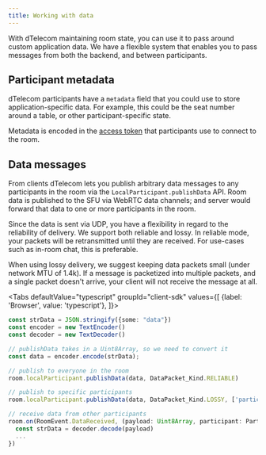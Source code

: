 ```yaml
---
title: Working with data
---
```


With dTelecom maintaining room state, you can use it to pass around custom application data. We have a flexible system that enables you to pass messages from both the backend, and between participants.

## Participant metadata

dTelecom participants have a `metadata` field that you could use to store application-specific data. For example, this could be the seat number around a table, or other participant-specific state.

Metadata is encoded in the [access token](/guides/access-tokens) that participants use to connect to the room.

## Data messages

From clients dTelecom lets you publish arbitrary data messages to any participants in the room via the `LocalParticipant.publishData` API. Room data is published to the SFU via WebRTC data channels; and server would forward that data to one or more participants in the room.

Since the data is sent via UDP, you have a flexibility in regard to the reliability of delivery. We support both reliable and lossy. In reliable mode, your packets will be retransmitted until they are received. For use-cases such as in-room chat, this is preferable.

When using lossy delivery, we suggest keeping data packets small (under network MTU of 1.4k). If a message is packetized into multiple packets, and a single packet doesn't arrive, your client will not receive the message at all.

<Tabs
  defaultValue="typescript"
  groupId="client-sdk"
  values={[
    {label: 'Browser', value: 'typescript'},
  ]}>
  <TabItem value="typescript">

```typescript title="TypeScript"
const strData = JSON.stringify({some: "data"})
const encoder = new TextEncoder()
const decoder = new TextDecoder()

// publishData takes in a Uint8Array, so we need to convert it
const data = encoder.encode(strData);

// publish to everyone in the room
room.localParticipant.publishData(data, DataPacket_Kind.RELIABLE)

// publish to specific participants
room.localParticipant.publishData(data, DataPacket_Kind.LOSSY, ['participant_sid'])

// receive data from other participants
room.on(RoomEvent.DataReceived, (payload: Uint8Array, participant: Participant, kind: DataPacket_Kind) => {
  const strData = decoder.decode(payload)
  ...
})
```

  </TabItem>

</Tabs>
